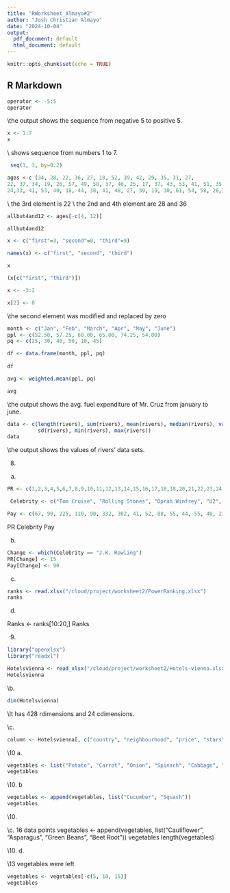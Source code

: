 ```yaml
---
title: "RWorksheet_Almayo#2"
author: "Josh Christian Almayo"
date: "2024-10-04"
output:
  pdf_document: default
  html_document: default
---
```


```r
knitr::opts_chunk$set(echo = TRUE)
```

## R Markdown
```r
operator <- -5:5
operator
```
\\the output shows the sequence from negative 5 to positive 5.

```r
x <- 1:7
x
```
\\ shows sequence from numbers 1 to 7.

```r
 seq(1, 3, by=0.2)
```

```r
ages <-c (34, 28, 22, 36, 27, 18, 52, 39, 42, 29, 35, 31, 27,
22, 37, 34, 19, 20, 57, 49, 50, 37, 46, 25, 17, 37, 43, 53, 41, 51, 35,
24,33, 41, 53, 40, 18, 44, 38, 41, 48, 27, 39, 19, 30, 61, 54, 58, 26,18)

```
\\ the 3rd element is 22
\\ the 2nd and 4th element are 28 and 36
```r
allbut4and12 <- ages[-c(4, 12)]

allbut4and12
```
```r
x <- c("first"=3, "second"=0, "third"=9)
```
```r
names(x) <- c("first", "second", "third")
```

```r
x

(x[c("first", "third")])
```

```r
x <- -3:2

x[2] <- 0
```

\\the second element was modified and replaced by zero

```r
month <- c("Jan", "Feb", "March", "Apr", "May", "June")
ppl <- c(52.50, 57.25, 60.00, 65.00, 74.25, 54.00)
pq <- c(25, 30, 40, 50, 10, 45)

df <- data.frame(month, ppl, pq)
  
df
```
```r
avg <- weighted.mean(ppl, pq)

avg
```

\\the output shows the avg. fuel expenditure of Mr. Cruz from january to june.

```r
data <- c(length(rivers), sum(rivers), mean(rivers), median(rivers), var(rivers),
          sd(rivers), min(rivers), max(rivers))
data
```
\\the output shows the values of rivers' data sets.


8.

a.
```r
PR <- c(1,2,3,4,5,6,7,8,9,10,11,12,13,14,15,16,17,18,18,20,21,22,23,24,25)
```


```r
 Celebrity <- c("Tom Cruise", "Rolling Stones", "Oprah Winfrey", "U2", "Tiger Woods", "Steven Spielberg", "Howard Stern", "50 Cent", "Cast of the Sopranos", "Dan Brown", "Bruce Sprinsteen", "Donal Trump", "Muhammad Ali", "Paul McCartney", "George Lucas", "Elton John", "David Letterman", "Phil Mickelson", "J.K. Rowling", "Brad Pitt", "Peter Jackson", "Dr. Phil McGraw", "Jay Leno", "Celine Dion", "Kobe Bryant")
```


```r
Pay <- c(67, 90, 225, 110, 90, 332, 302, 41, 52, 88, 55, 44, 55, 40, 233, 60, 40, 47, 75, 25, 39, 45, 32, 40, 31)
```

PR
Celebrity
Pay


b.

```r
Change <- which(Celebrity == "J.K. Rowling")
PR[Change] <- 15
Pay[Change] <- 90
```


c.

```r
ranks <- read.xlsx("/cloud/project/worksheet2/PowerRanking.xlsx")
ranks
```


d.


Ranks <- ranks[10:20,]
Ranks

9.
```r

library("openxlsx")
library("readxl")

Hotelsvienna <- read_xlsx("/cloud/project/worksheet2/Hotels-vienna.xlsx")
Hotelsvienna
```
\\b.

```r
dim(Hotelsvienna)
```
\\It has 428 rdimensions and 24 cdimensions.

\\c.

```r
column <- Hotelsvienna[, c("country", "neighbourhood", "price", "stars", "accommodation_type", "rating")]
```



\\10
a.
```r
vegetables <- list("Potato", "Carrot", "Onion", "Spinach", "Cabbage", "Eggplant", "Tomato", "Lettuce", "Radish", "Garlic")
vegetables
```


\\10.
b
```r
vegetables <- append(vegetables, list("Cucumber", "Squash"))
vegetables
```


\\10.

\\c. 16 data points
vegetables <- append(vegetables, list("Cauliflower", "Asparagus", "Green Beans", "Beet Root"))
vegetables
length(vegetables)

\\10.
d.

\\13 vegetables were left
```r
vegetables <- vegetables[-c(5, 10, 15)]
vegetables


```






